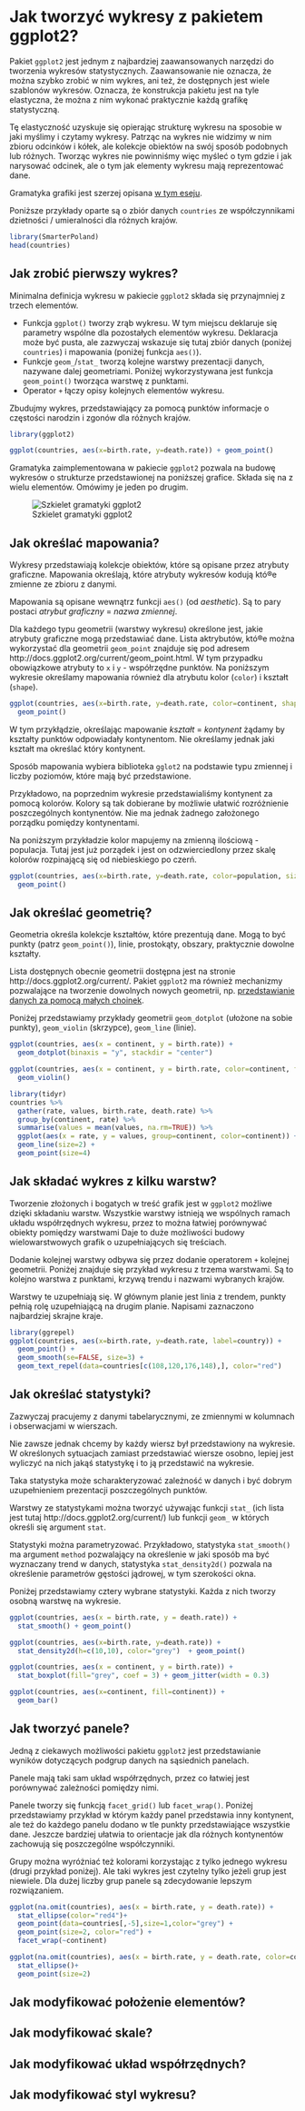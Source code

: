 # Jak tworzyć wykresy z pakietem ggplot2?

Pakiet `ggplot2` jest jednym z najbardziej zaawansowanych narzędzi do tworzenia wykresów statystycznych. Zaawansowanie nie oznacza, że można szybko zrobić w nim wykres, ani też, że dostępnych jest wiele szablonów wykresów. Oznacza, że konstrukcja pakietu jest na tyle elastyczna, że można z nim wykonać praktycznie każdą grafikę statystyczną.

Tę elastyczność uzyskuje się opierając strukturę wykresu na sposobie w jaki myślimy i czytamy wykresy. Patrząc na wykres nie widzimy w nim zbioru odcinków i kółek, ale kolekcje obiektów na swój sposób podobnych lub różnych. Tworząc wykres nie powinniśmy więc myśleć o tym gdzie i jak narysować odcinek, ale o tym jak elementy wykresu mają reprezentować dane.

Gramatyka grafiki jest szerzej opisana [w tym eseju](http://biecek.pl/Eseje/indexGramatyka.html).

Poniższe przykłady oparte są o zbiór danych `countries` ze współczynnikami dzietności / umieralności dla różnych krajów.

```r
library(SmarterPoland)
head(countries)
```

## Jak zrobić pierwszy wykres?

Minimalna definicja wykresu w pakiecie `ggplot2` składa się przynajmniej z trzech elementów. 

* Funkcja `ggplot()` tworzy zrąb wykresu. W tym miejscu deklaruje się parametry wspólne dla pozostałych elementów wykresu. Deklaracja może być pusta, ale zazwyczaj wskazuje się tutaj zbiór danych (poniżej `countries`) i mapowania (poniżej funkcja `aes()`).
* Funkcje `geom_`/`stat_` tworzą kolejne warstwy prezentacji danych, nazywane dalej geometriami. Poniżej wykorzystywana jest funkcja `geom_point()` tworząca warstwę z punktami. 
* Operator `+` łączy opisy kolejnych elementów wykresu.

Zbudujmy wykres, przedstawiający za pomocą punktów informacje o częstości narodzin i zgonów dla różnych krajów.

```r
library(ggplot2)

ggplot(countries, aes(x=birth.rate, y=death.rate)) + geom_point()
```

Gramatyka zaimplementowana w pakiecie `ggplot2` pozwala na budowę wykresów o strukturze przedstawionej na poniższej grafice. 
Składa się na z wielu elementów.
Omówimy je jeden po drugim.

![Szkielet gramatyki ggplot2](rysunki/ggplot2.png)

## Jak określać mapowania?

Wykresy przedstawiają kolekcje obiektów, które są opisane przez atrybuty graficzne. Mapowania określają, które atrybuty wykresów kodują któ®e zmienne ze zbioru z danymi.

Mapowania są opisane wewnątrz funkcji `aes()` (od *aesthetic*). Są to pary postaci *atrybut graficzny* = *nazwa zmiennej*.

Dla każdego typu geometrii (warstwy wykresu) określone jest, jakie atrybuty graficzne mogą przedstawiać dane. Lista aktrybutów, któ®e można wykorzystać dla geometrii `geom_point` znajduje się pod adresem http://docs.ggplot2.org/current/geom_point.html. W tym przypadku obowiązkowe atrybuty to `x` i `y` - współrzędne punktów. Na poniższym wykresie określamy mapowania również dla atrybutu kolor (`color`) i kształt (`shape`). 


```r
ggplot(countries, aes(x=birth.rate, y=death.rate, color=continent, shape=continent)) +
  geom_point()
```

W tym przykłądzie, określając mapowanie *kształt* = *kontynent* żądamy by kształty punktów odpowiadały kontynentom. Nie określamy jednak jaki kształt ma określać który kontynent.  

Sposób mapowania wybiera biblioteka `gglot2` na podstawie typu zmiennej i liczby poziomów, które mają być przedstawione.

Przykładowo, na poprzednim wykresie przedstawialiśmy kontynent za pomocą kolorów. Kolory są tak dobierane by możliwie ułatwić rozróżnienie poszczególnych kontynentów. Nie ma jednak żadnego założonego porządku pomiędzy kontynentami.

Na poniższym przykładzie kolor mapujemy na zmienną ilościową - populacja. Tutaj jest już porządek i jest on odzwierciedlony przez skalę kolorów rozpinającą się od niebieskiego po czerń.

```r
ggplot(countries, aes(x=birth.rate, y=death.rate, color=population, size=population)) +
  geom_point()
```

## Jak określać geometrię?

Geometria określa kolekcje kształtów, które prezentują dane.
Mogą to być punkty (patrz `geom_point()`), linie, prostokąty, obszary, praktycznie dowolne kształty.

Lista dostępnych obecnie geometrii dostępna jest na stronie  http://docs.ggplot2.org/current/. Pakiet `ggplot2` ma również mechanizmy pozwalające na tworzenie dowolnych nowych geometrii, np. [przedstawianie danych za pomocą małych choinek](http://smarterpoland.pl/index.php/2015/12/geom_christmas_tree-a-new-geom-for-ggplot2-v2-0/).

Poniżej przedstawiamy przykłady geometrii `geom_dotplot` (ułożone na sobie punkty), `geom_violin` (skrzypce), `geom_line` (linie).

```r
ggplot(countries, aes(x = continent, y = birth.rate)) +
  geom_dotplot(binaxis = "y", stackdir = "center")

ggplot(countries, aes(x = continent, y = birth.rate, color=continent, fill=continent)) +
  geom_violin()

library(tidyr)
countries %>% 
  gather(rate, values, birth.rate, death.rate) %>%
  group_by(continent, rate) %>%
  summarise(values = mean(values, na.rm=TRUE)) %>%
  ggplot(aes(x = rate, y = values, group=continent, color=continent)) +
  geom_line(size=2) +
  geom_point(size=4) 
```

## Jak składać wykres z kilku warstw?

Tworzenie złożonych i bogatych w treść grafik jest w `ggplot2` możliwe dzięki składaniu warstw. 
Wszystkie warstwy istnieją we wspólnych ramach układu współrzędnych wykresu, przez to można łatwiej porównywać obiekty pomiędzy warstwami 
Daje to duże możliwości budowy wielowarstwowych grafik o uzupełniających się treściach.

Dodanie kolejnej warstwy odbywa się przez dodanie operatorem `+` kolejnej geometrii.
Poniżej znajduje się przykład wykresu z trzema warstwami. Są to kolejno warstwa z punktami, krzywą trendu i nazwami wybranych krajów.

Warstwy te uzupełniają się. W głównym planie jest linia z trendem, punkty pełnią rolę uzupełniającą na drugim planie. Napisami zaznaczono najbardziej skrajne kraje.

```r
library(ggrepel)
ggplot(countries, aes(x=birth.rate, y=death.rate, label=country)) +
  geom_point() + 
  geom_smooth(se=FALSE, size=3) + 
  geom_text_repel(data=countries[c(108,120,176,148),], color="red")
```

## Jak określać statystyki?

Zazwyczaj pracujemy z danymi tabelarycznymi, ze zmiennymi w kolumnach i obserwacjami w wierszach.

Nie zawsze jednak chcemy by każdy wiersz był przedstawiony na wykresie. W określonych sytuacjach zamiast przedstawiać wiersze osobno, lepiej jest wyliczyć na nich jakąś statystykę i to ją przedstawić na wykresie.

Taka statystyka może scharakteryzować zależność w danych i być dobrym uzupełnieniem prezentacji poszczególnych punktów.

Warstwy ze statystykami można tworzyć używając funkcji `stat_` (ich lista jest tutaj http://docs.ggplot2.org/current/) lub funkcji `geom_` w których określi się argument `stat`.

Statystyki można parametryzować. Przykładowo, statystyka `stat_smooth()` ma argument `method` pozwalający na określenie w jaki sposób ma być wyznaczany trend w danych, statystyka `stat_density2d()` pozwala na określenie parametrów gęstości jądrowej, w tym szerokości okna.

Poniżej przedstawiamy cztery wybrane statystyki. Każda z nich tworzy osobną warstwę na wykresie.

```r
ggplot(countries, aes(x = birth.rate, y = death.rate)) +
  stat_smooth() + geom_point()

ggplot(countries, aes(x=birth.rate, y=death.rate)) +
  stat_density2d(h=c(10,10), color="grey")  + geom_point()

ggplot(countries, aes(x = continent, y = birth.rate)) +
  stat_boxplot(fill="grey", coef = 3) + geom_jitter(width = 0.3)

ggplot(countries, aes(x=continent, fill=continent)) +
  geom_bar() 
```

## Jak tworzyć panele?

Jedną z ciekawych możliwości pakietu `ggplot2` jest przedstawianie wyników dotyczących podgrup danych na sąsiednich panelach.

Panele mają taki sam układ współrzędnych, przez co łatwiej jest porównywać zależności pomiędzy nimi.

Panele tworzy się funkcją `facet_grid()` lub `facet_wrap()`. Poniżej przedstawiamy przykład w którym każdy panel przedstawia inny kontynent, ale też do każdego panelu dodano w tle punkty przedstawiające wszystkie dane. Jeszcze bardziej ułatwia to orientacje jak dla różnych kontynentów zachowują się poszczególne współczynniki.

Grupy można wyróżniać też kolorami korzystając z tylko jednego wykresu (drugi przykład poniżej). Ale taki wykres jest czytelny tylko jeżeli grup jest niewiele. Dla dużej liczby grup panele są zdecydowanie lepszym rozwiązaniem.

```r
ggplot(na.omit(countries), aes(x = birth.rate, y = death.rate)) +
  stat_ellipse(color="red4")+
  geom_point(data=countries[,-5],size=1,color="grey") +
  geom_point(size=2, color="red") + 
  facet_wrap(~continent)

ggplot(na.omit(countries), aes(x = birth.rate, y = death.rate, color=continent)) +
  stat_ellipse()+
  geom_point(size=2)
```

## Jak modyfikować położenie elementów?


## Jak modyfikować skale?


## Jak modyfikować układ współrzędnych?


## Jak modyfikować styl wykresu?



